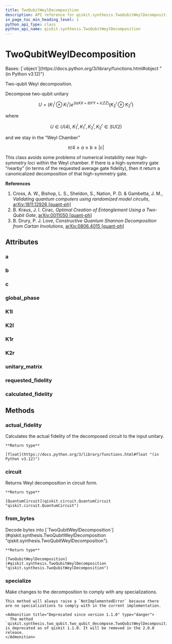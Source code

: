 ```yaml
---
title: TwoQubitWeylDecomposition
description: API reference for qiskit.synthesis.TwoQubitWeylDecomposition
in_page_toc_min_heading_level: 1
python_api_type: class
python_api_name: qiskit.synthesis.TwoQubitWeylDecomposition
---
```


# TwoQubitWeylDecomposition

<Class id="qiskit.synthesis.TwoQubitWeylDecomposition" isDedicatedPage={true} github="https://github.com/Qiskit/qiskit/tree/stable/1.1/qiskit/synthesis/two_qubit/two_qubit_decompose.py#L131-L294" signature="qiskit.synthesis.TwoQubitWeylDecomposition(unitary_matrix, fidelity=0.999999999, *, _specialization=None)" modifiers="class">
  Bases: [`object`](https://docs.python.org/3/library/functions.html#object "(in Python v3.12)")

  Two-qubit Weyl decomposition.

  Decompose two-qubit unitary

$$
U = ({K_1}^l \otimes {K_1}^r) e^{(i a XX + i b YY + i c ZZ)} ({K_2}^l \otimes {K_2}^r)
$$

  where

$$
U \in U(4),~
{K_1}^l, {K_1}^r, {K_2}^l, {K_2}^r \in SU(2)
$$

  and we stay in the “Weyl Chamber”

$$
\pi /4 \geq a \geq b \geq |c|
$$

  This class avoids some problems of numerical instability near high-symmetry loci within the Weyl chamber. If there is a high-symmetry gate “nearby” (in terms of the requested average gate fidelity), then it return a canonicalized decomposition of that high-symmetry gate.

  **References**

  1.  Cross, A. W., Bishop, L. S., Sheldon, S., Nation, P. D. & Gambetta, J. M., *Validating quantum computers using randomized model circuits*, [arXiv:1811.12926 \[quant-ph\]](https://arxiv.org/abs/1811.12926)
  2.  B. Kraus, J. I. Cirac, *Optimal Creation of Entanglement Using a Two-Qubit Gate*, [arXiv:0011050 \[quant-ph\]](https://arxiv.org/abs/quant-ph/0011050)
  3.  B. Drury, P. J. Love, *Constructive Quantum Shannon Decomposition from Cartan Involutions*, [arXiv:0806.4015 \[quant-ph\]](https://arxiv.org/abs/0806.4015)

  ## Attributes

  ### a

  <Attribute id="qiskit.synthesis.TwoQubitWeylDecomposition.a" attributeTypeHint="float" />

  ### b

  <Attribute id="qiskit.synthesis.TwoQubitWeylDecomposition.b" attributeTypeHint="float" />

  ### c

  <Attribute id="qiskit.synthesis.TwoQubitWeylDecomposition.c" attributeTypeHint="float" />

  ### global\_phase

  <Attribute id="qiskit.synthesis.TwoQubitWeylDecomposition.global_phase" attributeTypeHint="float" />

  ### K1l

  <Attribute id="qiskit.synthesis.TwoQubitWeylDecomposition.K1l" attributeTypeHint="ndarray" />

  ### K2l

  <Attribute id="qiskit.synthesis.TwoQubitWeylDecomposition.K2l" attributeTypeHint="ndarray" />

  ### K1r

  <Attribute id="qiskit.synthesis.TwoQubitWeylDecomposition.K1r" attributeTypeHint="ndarray" />

  ### K2r

  <Attribute id="qiskit.synthesis.TwoQubitWeylDecomposition.K2r" attributeTypeHint="ndarray" />

  ### unitary\_matrix

  <Attribute id="qiskit.synthesis.TwoQubitWeylDecomposition.unitary_matrix" attributeTypeHint="ndarray" />

  ### requested\_fidelity

  <Attribute id="qiskit.synthesis.TwoQubitWeylDecomposition.requested_fidelity" attributeTypeHint="float | None" />

  ### calculated\_fidelity

  <Attribute id="qiskit.synthesis.TwoQubitWeylDecomposition.calculated_fidelity" attributeTypeHint="float" />

  ## Methods

  ### actual\_fidelity

  <Function id="qiskit.synthesis.TwoQubitWeylDecomposition.actual_fidelity" github="https://github.com/Qiskit/qiskit/tree/stable/1.1/qiskit/synthesis/two_qubit/two_qubit_decompose.py#L241-L245" signature="actual_fidelity(**kwargs)">
    Calculates the actual fidelity of the decomposed circuit to the input unitary.

    **Return type**

    [float](https://docs.python.org/3/library/functions.html#float "(in Python v3.12)")
  </Function>

  ### circuit

  <Function id="qiskit.synthesis.TwoQubitWeylDecomposition.circuit" github="https://github.com/Qiskit/qiskit/tree/stable/1.1/qiskit/synthesis/two_qubit/two_qubit_decompose.py#L229-L239" signature="circuit(*, euler_basis=None, simplify=False, atol=1e-12)">
    Returns Weyl decomposition in circuit form.

    **Return type**

    [QuantumCircuit](qiskit.circuit.QuantumCircuit "qiskit.circuit.QuantumCircuit")
  </Function>

  ### from\_bytes

  <Function id="qiskit.synthesis.TwoQubitWeylDecomposition.from_bytes" github="https://github.com/Qiskit/qiskit/tree/stable/1.1/qiskit/synthesis/two_qubit/two_qubit_decompose.py#L273-L288" signature="from_bytes(bytes_in, *, requested_fidelity, _specialization=None, **kwargs)" modifiers="classmethod">
    Decode bytes into [`TwoQubitWeylDecomposition`](#qiskit.synthesis.TwoQubitWeylDecomposition "qiskit.synthesis.TwoQubitWeylDecomposition").

    **Return type**

    [TwoQubitWeylDecomposition](#qiskit.synthesis.TwoQubitWeylDecomposition "qiskit.synthesis.TwoQubitWeylDecomposition")
  </Function>

  ### specialize

  <Function id="qiskit.synthesis.TwoQubitWeylDecomposition.specialize" github="https://github.com/Qiskit/qiskit/tree/stable/1.1/qiskit/utils/deprecation.py#L220-L227" signature="specialize()">
    Make changes to the decomposition to comply with any specializations.

    This method will always raise a `NotImplementedError` because there are no specializations to comply with in the current implementation.

    <Admonition title="Deprecated since version 1.1.0" type="danger">
      The method `qiskit.synthesis.two_qubit.two_qubit_decompose.TwoQubitWeylDecomposition.specialize()` is deprecated as of qiskit 1.1.0. It will be removed in the 2.0.0 release.
    </Admonition>
  </Function>
</Class>

